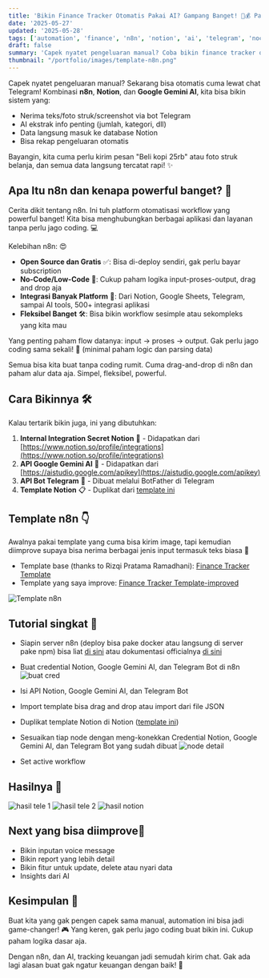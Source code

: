 ```yaml
---
title: 'Bikin Finance Tracker Otomatis Pakai AI? Gampang Banget! 🤖💰 Pakai Telegram, n8n, Gemini AI, Notion'
date: '2025-05-27'
updated: '2025-05-28'
tags: ['automation', 'finance', 'n8n', 'notion', 'ai', 'telegram', 'nocode', 'lowcode', 'gemini']
draft: false
summary: 'Capek nyatet pengeluaran manual? Coba bikin finance tracker otomatis pakai n8n, Notion, dan AI. Tinggal chat ke bot Telegram, semua data dirangkum AI dan langsung tercatat rapi di Notion! ✨'
thumbnail: "/portfolio/images/template-n8n.png"
---
```

Capek nyatet pengeluaran manual? Sekarang bisa otomatis cuma lewat chat Telegram! Kombinasi **n8n**, **Notion**, dan **Google Gemini AI**, kita bisa bikin sistem yang:

- Nerima teks/foto struk/screenshot via bot Telegram  
- AI ekstrak info penting (jumlah, kategori, dll)  
- Data langsung masuk ke database Notion  
- Bisa rekap pengeluaran otomatis  

Bayangin, kita cuma perlu kirim pesan "Beli kopi 25rb" atau foto struk belanja, dan semua data langsung tercatat rapi! ✨

## Apa Itu n8n dan kenapa powerful banget? 🚀

Cerita dikit tentang n8n. Ini tuh platform otomatisasi workflow yang powerful banget! Kita bisa menghubungkan berbagai aplikasi dan layanan tanpa perlu jago coding. 💻

Kelebihan n8n: 😍
- **Open Source dan Gratis** ✅: Bisa di-deploy sendiri, gak perlu bayar subscription
- **No-Code/Low-Code** 🧩: Cukup paham logika input-proses-output, drag and drop aja
- **Integrasi Banyak Platform** 🔄: Dari Notion, Google Sheets, Telegram, sampai AI tools, 500+ integrasi aplikasi
- **Fleksibel Banget** 🛠️: Bisa bikin workflow sesimple atau sekompleks yang kita mau

Yang penting paham flow datanya: input → proses → output. Gak perlu jago coding sama sekali! 🙌 (minimal paham logic dan parsing data)

Semua bisa kita buat tanpa coding rumit. Cuma drag-and-drop di n8n dan paham alur data aja. Simpel, fleksibel, powerful.

## Cara Bikinnya 🛠️
Kalau tertarik bikin juga, ini yang dibutuhkan:

1. **Internal Integration Secret Notion** 🔑 - Didapatkan dari [https://www.notion.so/profile/integrations](https://www.notion.so/profile/integrations)
2. **API Google Gemini AI** 🤖 - Didapatkan dari [https://aistudio.google.com/apikey](https://aistudio.google.com/apikey)
3. **API Bot Telegram** 💬 - Dibuat melalui BotFather di Telegram
4. **Template Notion** 📋 - Duplikat dari [template ini](https://battle-option-f5f.notion.site/200241ec407a80b4818ad5a1052d2b3d?v=200241ec407a81358320000cf264c9ae)

## Template n8n 👇
Awalnya pakai template yang cuma bisa kirim image, tapi kemudian diimprove supaya bisa nerima berbagai jenis input termasuk teks biasa 🔄

- Template base (thanks to Rizqi Pratama Ramadhani): [Finance Tracker Template](https://n8n.io/workflows/3960-automated-financial-tracker-telegram-invoices-to-notion-with-gemini-ai-reports/)
- Template yang saya improve: [Finance Tracker Template-improved](
https://drive.google.com/file/d/1tXEibyZChlPpIT8cK2rTpw3sY8D9msgq/view?usp=sharing
)

![Template n8n](/portfolio/images/template-n8n.png)

## Tutorial singkat 📝
- Siapin server n8n (deploy bisa pake docker atau langsung di server pake npm) bisa liat [di sini](https://twnb.nbtrisna.my.id/n8n-docker-install/) atau dokumentasi officialnya [di sini](https://docs.n8n.io/hosting/)


- Buat credential Notion, Google Gemini AI, dan Telegram Bot di n8n
![buat cred](/portfolio/images/buat-cred1.png)

- Isi API Notion, Google Gemini AI, dan Telegram Bot
- Import template bisa drag and drop atau import dari file JSON
- Duplikat template Notion di Notion ([template ini](https://battle-option-f5f.notion.site/200241ec407a80b4818ad5a1052d2b3d?v=200241ec407a81358320000cf264c9ae))

- Sesuaikan tiap node dengan meng-konekkan Credential Notion, Google Gemini AI, dan Telegram Bot yang sudah dibuat
![node detail](/portfolio/images/node-detail.png)

- Set active workflow

## Hasilnya 👀
![hasil tele 1](/portfolio/images/hasil1.png)
![hasil tele 2](/portfolio/images/hasil2.png)
![hasil notion](/portfolio/images/hasil-notion.png)

## Next yang bisa diimprove🚀
- Bikin inputan voice message
- Bikin report yang lebih detail
- Bikin fitur untuk update, delete atau nyari data
- Insights dari AI

## Kesimpulan 🎯

Buat kita yang gak pengen capek sama manual, automation ini bisa jadi game-changer! 🎮 Yang keren, gak perlu jago coding buat bikin ini. Cukup paham logika dasar aja.

Dengan n8n, dan AI, tracking keuangan jadi semudah kirim chat. Gak ada lagi alasan buat gak ngatur keuangan dengan baik! 💪
